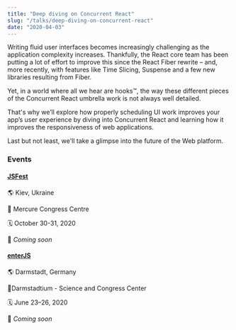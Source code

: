 ```yaml
---
title: "Deep diving on Concurrent React"
slug: "/talks/deep-diving-on-concurrent-react"
date: "2020-04-03"
---
```


Writing fluid user interfaces becomes increasingly challenging as the application complexity increases. Thankfully, the React core team has been putting a lot of effort to improve this since the React Fiber rewrite – and, more recently, with features like Time Slicing, Suspense and a few new libraries resulting from Fiber.

Yet, in a world where all we hear are hooks™, the way these different pieces of the Concurrent React umbrella work is not always well detailed.

That's why we’ll explore how properly scheduling UI work improves your app’s user experience by diving into Concurrent React and learning how it improves the responsiveness of web applications.

Last but not least, we'll take a glimpse into the future of the Web platform.

### Events

#### [JSFest](https://jsfest.com.ua/indexe.html)

🌎 Kiev, Ukraine

📍 Mercure Congress Centre

🗓️ October 30-31, 2020

👥 _Coming soon_

#### [enterJS](https://enterjs.de/lecture.php?id=11376&source=)

🌎 Darmstadt, Germany

📍Darmstadtium - Science and Congress Center

🗓️ June 23–26, 2020

👥 _Coming soon_
